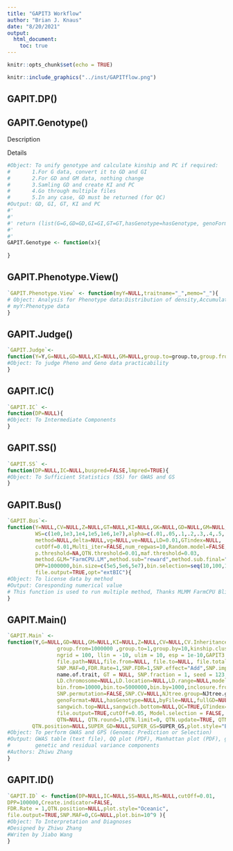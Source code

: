 ```yaml
---
title: "GAPIT3 Workflow"
author: "Brian J. Knaus"
date: "8/20/2021"
output: 
  html_document:
    toc: true
---
```


```r
knitr::opts_chunk$set(echo = TRUE)
```




```r
knitr::include_graphics("../inst/GAPITflow.png")
```


## GAPIT.DP()



## GAPIT.Genotype()

Description


Details


```r
#Object: To unify genotype and calculate kinship and PC if required:
#       1.For G data, convert it to GD and GI
#       2.For GD and GM data, nothing change 
#       3.Samling GD and create KI and PC
#       4.Go through multiple files
#       5.In any case, GD must be returned (for QC)
#Output: GD, GI, GT, KI and PC
#'
#'
#' return (list(G=G,GD=GD,GI=GI,GT=GT,hasGenotype=hasGenotype, genoFormat=genoFormat, KI=KI,PC=PC,byFile=byFile,fullGD=fullGD,Timmer=Timmer,Memory=Memory,SNP.QTN=SNP.QTN,chor_taxa=chor_taxa))
#'
#'
GAPIT.Genotype <- function(x){
  
}

```


## GAPIT.Phenotype.View()


```r
`GAPIT.Phenotype.View` <- function(myY=NULL,traitname="_",memo="_"){
# Object: Analysis for Phenotype data:Distribution of density,Accumulation,result:a pdf of the scree plot
# myY:Phenotype data
}
```


## GAPIT.Judge()


```r
`GAPIT.Judge`<-
function(Y=Y,G=NULL,GD=NULL,KI=NULL,GM=NULL,group.to=group.to,group.from=group.from,sangwich.top=sangwich.top,sangwich.bottom=sangwich.bottom,kinship.algorithm=kinship.algorithm,PCA.total=PCA.total,model="MLM",SNP.test=TRUE){
#Object: To judge Pheno and Geno data practicability
}
```


## GAPIT.IC()


```r
`GAPIT.IC` <-
function(DP=NULL){
#Object: To Intermediate Components 
}
```


## GAPIT.SS()


```r
`GAPIT.SS` <-
function(DP=NULL,IC=NULL,buspred=FALSE,lmpred=TRUE){
#Object: To Sufficient Statistics (SS) for GWAS and GS
}
```


## GAPIT.Bus()


```r
`GAPIT.Bus`<-
function(Y=NULL,CV=NULL,Z=NULL,GT=NULL,KI=NULL,GK=NULL,GD=NULL,GM=NULL,
         WS=c(1e0,1e3,1e4,1e5,1e6,1e7),alpha=c(.01,.05,.1,.2,.3,.4,.5,.6,.7,.8,.9,1),
         method=NULL,delta=NULL,vg=NULL,ve=NULL,LD=0.01,GTindex=NULL,
         cutOff=0.01,Multi_iter=FALSE,num_regwas=10,Random.model=FALSE,FDRcut=FALSE,
         p.threshold=NA,QTN.threshold=0.01,maf.threshold=0.03,
         method.GLM="FarmCPU.LM",method.sub="reward",method.sub.final="reward",method.bin="static",
         DPP=1000000,bin.size=c(5e5,5e6,5e7),bin.selection=seq(10,100,10),
		 file.output=TRUE,opt="extBIC"){
#Object: To license data by method
#Output: Coresponding numerical value
# This function is used to run multiple method, Thanks MLMM FarmCPU Blink to share program and code.
}
```


## GAPIT.Main()


```r
`GAPIT.Main` <-
function(Y,G=NULL,GD=NULL,GM=NULL,KI=NULL,Z=NULL,CV=NULL,CV.Inheritance=NULL,SNP.P3D=TRUE,GP=NULL,GK=NULL,
                group.from=1000000 ,group.to=1,group.by=10,kinship.cluster="average", kinship.group='Mean',kinship.algorithm=NULL,DPP=50000,
               	ngrid = 100, llin = -10, ulim = 10, esp = 1e-10,GAPIT3.output=TRUE,
                file.path=NULL,file.from=NULL, file.to=NULL, file.total=NULL, file.fragment = 512, file.G=NULL, file.Ext.G=NULL,file.GD=NULL, file.GM=NULL, file.Ext.GD=NULL,file.Ext.GM=NULL,
                SNP.MAF=0,FDR.Rate=1,SNP.FDR=1,SNP.effect="Add",SNP.impute="Middle",PCA.total=0,  GAPIT.Version=GAPIT.Version,
                name.of.trait, GT = NULL, SNP.fraction = 1, seed = 123, BINS = 20,SNP.test=TRUE,SNP.robust="FaST",
                LD.chromosome=NULL,LD.location=NULL,LD.range=NULL,model=model,
                bin.from=10000,bin.to=5000000,bin.by=1000,inclosure.from=10,inclosure.to=1000,inclosure.by=10,
                SNP.permutation=FALSE,SNP.CV=NULL,NJtree.group=NJtree.group,NJtree.type=NJtree.type,plot.bin=plot.bin,
                genoFormat=NULL,hasGenotype=NULL,byFile=NULL,fullGD=NULL,PC=NULL,GI=NULL, Timmer = NULL, Memory = NULL,
                sangwich.top=NULL,sangwich.bottom=NULL,QC=TRUE,GTindex=NULL,LD=0.05,
                file.output=TRUE,cutOff=0.05, Model.selection = FALSE, Create.indicator = FALSE,
				QTN=NULL, QTN.round=1,QTN.limit=0, QTN.update=TRUE, QTN.method="Penalty", Major.allele.zero = FALSE,
        QTN.position=NULL,SUPER_GD=NULL,SUPER_GS=SUPER_GS,plot.style="Beach",CG=CG,chor_taxa=chor_taxa){
#Object: To perform GWAS and GPS (Genomic Prediction or Selection)
#Output: GWAS table (text file), QQ plot (PDF), Manhattan plot (PDF), genomic prediction (text file), and
#        genetic and residual variance components
#Authors: Zhiwu Zhang
}
```


## GAPIT.ID()


```r
`GAPIT.ID` <- function(DP=NULL,IC=NULL,SS=NULL,RS=NULL,cutOff=0.01,
DPP=100000,Create.indicator=FALSE,
FDR.Rate = 1,QTN.position=NULL,plot.style="Oceanic",
file.output=TRUE,SNP.MAF=0,CG=NULL,plot.bin=10^9 ){
#Object: To Interpretation and Diagnoses 
#Designed by Zhiwu Zhang
#Writen by Jiabo Wang
}
```


